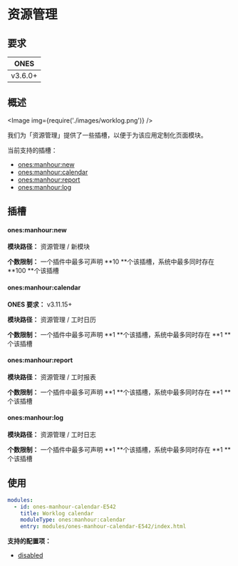 # 资源管理

## 要求

|  ONES   |
| :-----: |
| v3.6.0+ |

## 概述

<Image img={require('./images/worklog.png')} />

我们为「资源管理」提供了一些插槽，以便于为该应用定制化页面模块。

当前支持的插槽：

- [ones:manhour:new](#onesmanhournew)
- [ones:manhour:calendar](#onesmanhourcalendar)
- [ones:manhour:report](#onesmanhourreport)
- [ones:manhour:log](#onesmanhourlog)

## 插槽

#### ones:manhour:new

**模块路径：** 资源管理 / 新模块

**个数限制：** 一个插件中最多可声明 **10 **个该插槽，系统中最多同时存在 **100 **个该插槽

#### ones:manhour:calendar

**ONES 要求：** v3.11.15+

**模块路径：** 资源管理 / 工时日历

**个数限制：** 一个插件中最多可声明 **1 **个该插槽，系统中最多同时存在 **1 **个该插槽

#### ones:manhour:report

**模块路径：** 资源管理 / 工时报表

**个数限制：** 一个插件中最多可声明 **1 **个该插槽，系统中最多同时存在 **1 **个该插槽

#### ones:manhour:log

**模块路径：** 资源管理 / 工时日志

**个数限制：** 一个插件中最多可声明 **1 **个该插槽，系统中最多同时存在 **1 **个该插槽

## 使用

```yaml
modules:
  - id: ones-manhour-calendar-E542
    title: Worklog calendar
    moduleType: ones:manhour:calendar
    entry: modules/ones-manhour-calendar-E542/index.html
```

**支持的配置项：**

- [disabled](../../../../reference/config/plugin.yaml#disabled)
